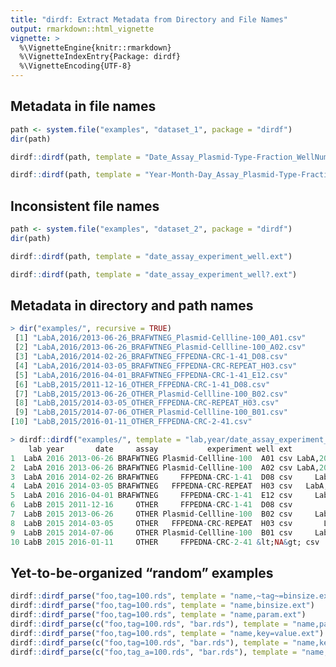 ```yaml
---
title: "dirdf: Extract Metadata from Directory and File Names"
output: rmarkdown::html_vignette
vignette: >
  %\VignetteEngine{knitr::rmarkdown}
  %\VignetteIndexEntry{Package: dirdf}
  %\VignetteEncoding{UTF-8}
---
```


## Metadata in file names

```r
path <- system.file("examples", "dataset_1", package = "dirdf")
dir(path)
```

```r
dirdf::dirdf(path, template = "Date_Assay_Plasmid-Type-Fraction_WellNumber?.extension")
```

```r
dirdf::dirdf(path, template = "Year-Month-Day_Assay_Plasmid-Type-Fraction_WellNumber?.extension")
```

## Inconsistent file names

```r
path <- system.file("examples", "dataset_2", package = "dirdf")
dir(path)
```
```r
dirdf::dirdf(path, template = "date_assay_experiment_well.ext")
```

```r
dirdf::dirdf(path, template = "date_assay_experiment_well?.ext")
```


## Metadata in directory and path names

```r
> dir("examples/", recursive = TRUE)
 [1] "LabA,2016/2013-06-26_BRAFWTNEG_Plasmid-Cellline-100_A01.csv"
 [2] "LabA,2016/2013-06-26_BRAFWTNEG_Plasmid-Cellline-100_A02.csv"
 [3] "LabA,2016/2014-02-26_BRAFWTNEG_FFPEDNA-CRC-1-41_D08.csv"
 [4] "LabA,2016/2014-03-05_BRAFWTNEG_FFPEDNA-CRC-REPEAT_H03.csv"
 [5] "LabA,2016/2016-04-01_BRAFWTNEG_FFPEDNA-CRC-1-41_E12.csv"
 [6] "LabB,2015/2011-12-16_OTHER_FFPEDNA-CRC-1-41_D08.csv"
 [7] "LabB,2015/2013-06-26_OTHER_Plasmid-Cellline-100_B02.csv"
 [8] "LabB,2015/2014-03-05_OTHER_FFPEDNA-CRC-REPEAT_H03.csv"
 [9] "LabB,2015/2014-07-06_OTHER_Plasmid-Cellline-100_B01.csv"
[10] "LabB,2015/2016-01-11_OTHER_FFPEDNA-CRC-2-41.csv"

> dirdf::dirdf("examples/", template = "lab,year/date_assay_experiment_well?.ext")
    lab year       date     assay           experiment well ext                                                    pathname
1  LabA 2016 2013-06-26 BRAFWTNEG Plasmid-Cellline-100  A01 csv LabA,2016/2013-06-26_BRAFWTNEG_Plasmid-Cellline-100_A01.csv
2  LabA 2016 2013-06-26 BRAFWTNEG Plasmid-Cellline-100  A02 csv LabA,2016/2013-06-26_BRAFWTNEG_Plasmid-Cellline-100_A02.csv
3  LabA 2016 2014-02-26 BRAFWTNEG     FFPEDNA-CRC-1-41  D08 csv     LabA,2016/2014-02-26_BRAFWTNEG_FFPEDNA-CRC-1-41_D08.csv
4  LabA 2016 2014-03-05 BRAFWTNEG   FFPEDNA-CRC-REPEAT  H03 csv   LabA,2016/2014-03-05_BRAFWTNEG_FFPEDNA-CRC-REPEAT_H03.csv
5  LabA 2016 2016-04-01 BRAFWTNEG     FFPEDNA-CRC-1-41  E12 csv     LabA,2016/2016-04-01_BRAFWTNEG_FFPEDNA-CRC-1-41_E12.csv
6  LabB 2015 2011-12-16     OTHER     FFPEDNA-CRC-1-41  D08 csv         LabB,2015/2011-12-16_OTHER_FFPEDNA-CRC-1-41_D08.csv
7  LabB 2015 2013-06-26     OTHER Plasmid-Cellline-100  B02 csv     LabB,2015/2013-06-26_OTHER_Plasmid-Cellline-100_B02.csv
8  LabB 2015 2014-03-05     OTHER   FFPEDNA-CRC-REPEAT  H03 csv       LabB,2015/2014-03-05_OTHER_FFPEDNA-CRC-REPEAT_H03.csv
9  LabB 2015 2014-07-06     OTHER Plasmid-Cellline-100  B01 csv     LabB,2015/2014-07-06_OTHER_Plasmid-Cellline-100_B01.csv
10 LabB 2015 2016-01-11     OTHER     FFPEDNA-CRC-2-41 &lt;NA&gt; csv    LabB,2015/2016-01-11_OTHER_FFPEDNA-CRC-2-41.csv
```


## Yet-to-be-organized "random" examples

```r
dirdf::dirdf_parse("foo,tag=100.rds", template = "name,~tag~=binsize.ext")
dirdf::dirdf_parse("foo,tag=100.rds", template = "name,binsize.ext")
dirdf::dirdf_parse("foo,tag=100.rds", template = "name,param.ext")
dirdf::dirdf_parse(c("foo,tag=100.rds", "bar.rds"), template = "name,param?.ext")
dirdf::dirdf_parse("foo,tag=100.rds", template = "name,key=value.ext")
dirdf::dirdf_parse(c("foo,tag=100.rds", "bar.rds"), template = "name,key?=value?.ext")
dirdf::dirdf_parse(c("foo,tag_a=100.rds", "bar.rds"), template = "name,key?=value?.ext")
```
